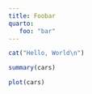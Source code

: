 ```yaml
---
title: Foobar
quarto:
   foo: "bar"
---
```



```r
cat("Hello, World\n")
```

```r
summary(cars)
```

```r
plot(cars)
```